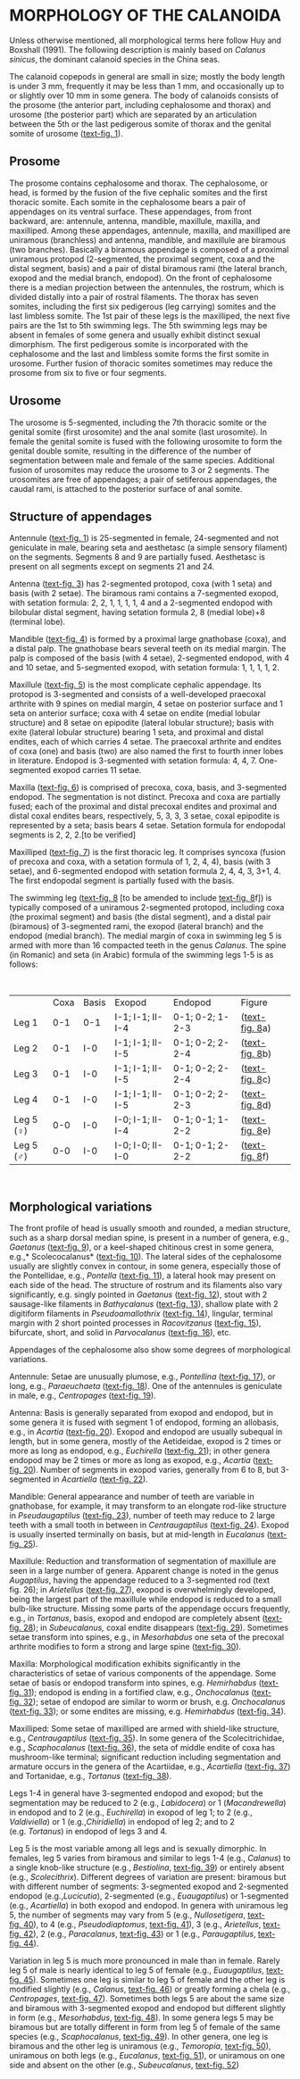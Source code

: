 
# **MORPHOLOGY OF THE CALANOIDA**

Unless otherwise mentioned, all morphological terms here follow Huy and Boxshall (1991).  The following description is mainly based on *Calanus sinicus*, the dominant calanoid species in the China seas.

The calanoid copepods in general are small in size; mostly the body length is under 3 mm, frequently it may be less than 1 mm, and occasionally up to or slightly over 10 mm in some genera.  The body of calanoids consists of the prosome (the anterior part, including cephalosome and thorax) and urosome (the posterior part) which are separated by an articulation between the 5th or the last pedigerous somite of thorax and the genital somite of urosome (<a class="fbox" href="img/text-fig001.jpg" data-alt="" />text-fig. 1</a>).

## **Prosome**

The prosome contains cephalosome and thorax.  The cephalosome, or head, is formed by the fusion of the five cephalic somites and the first thoracic somite.  Each somite in the cephalosome bears a pair of appendages on its ventral surface.  These appendages, from front backward, are: antennule, antenna, mandible, maxillule, maxilla, and maxilliped.  Among these appendages, antennule, maxilla, and maxilliped are uniramous (branchless) and antenna, mandible, and maxillule are biramous (two branches).  Basically a biramous appendage is composed of a proximal uniramous protopod (2-segmented, the proximal segment, coxa and the distal segment, basis) and a pair of distal biramous rami (the lateral branch, exopod and the medial branch, endopod).  On the front of cephalosome there is a median projection between the antennules, the rostrum, which is divided distally into a pair of rostral filaments.  The thorax has seven somites, including the first six pedigerous (leg carrying) somites and the last limbless somite.  The 1st pair of these legs is the maxilliped, the next five pairs are the 1st to 5th swimming legs.  The 5th swimming legs may be absent in females of some genera and usually exhibit distinct sexual dimorphism.  The first pedigerous somite is incorporated with the cephalosome and the last and limbless somite forms the first somite in urosome.  Further fusion of thoracic somites sometimes may reduce the prosome from six to five or four segments.

## **Urosome**

The urosome is 5-segmented, including the 7th thoracic somite or the genital somite (first urosomite) and the anal somite (last urosomite).  In female the genital somite is fused with the following urosomite to form the genital double somite, resulting in the difference of the number of segmentation between male and female of the same species.  Additional fusion of urosomites may reduce the urosome to 3 or 2 segments.  The urosomites are free of appendages; a pair of setiferous appendages, the caudal rami, is attached to the posterior surface of anal somite.

## **Structure of appendages**

Antennule (<a class="fbox" href="img/text-fig001.jpg" data-alt="" />text-fig. 1</a>) is 25-segmented in female, 24-segmented and not geniculate in male, bearing seta and aesthetasc (a simple sensory filament) on the segments.  Segments 8 and 9 are partially fused.  Aesthetasc is present on all segments except on segments 21 and 24.

Antenna (<a class="fbox" href="img/text-fig003.jpg" data-alt="" />text-fig. 3</a>) has 2-segmented protopod, coxa (with 1 seta) and basis (with 2 setae). The biramous rami contains a 7-segmented exopod, with setation formula: 2, 2, 1, 1, 1, 1, 4 and a 2-segmented endopod with bilobular distal segment, having setation formula 2, 8 (medial lobe)+8 (terminal lobe).

Mandible (<a class="fbox" href="img/text-fig004.jpg" data-alt="" />text-fig. 4</a>) is formed by a proximal large gnathobase (coxa), and a distal palp.  The gnathobase bears several teeth on its medial margin.  The palp is composed of the basis (with 4 setae), 2-segmented endopod, with 4 and 10 setae, and 5-segmented exopod, with setation formula: 1, 1, 1, 1, 2.

Maxillule (<a class="fbox" href="img/text-fig005.jpg" data-alt="" />text-fig. 5</a>) is the most complicate cephalic appendage.  Its protopod is 3-segmented and consists of a well-developed praecoxal arthrite with 9 spines on medial margin, 4 setae on posterior surface and 1 seta on anterior surface; coxa with 4 setae on endite (medial lobular structure) and 8 setae on epipodite (lateral lobular structure); basis with exite (lateral lobular structure) bearing 1 seta, and proximal and distal endites, each of which carries 4 setae.  The praecoxal arthrite and endites of coxa (one) and basis (two) are also named the first to fourth inner lobes in literature.  Endopod is 3-segmented with setation formula: 4, 4, 7.  One-segmented exopod carries 11 setae.

Maxilla (<a class="fbox" href="img/text-fig006.jpg" data-alt="" />text-fig. 6</a>) is comprised of precoxa, coxa, basis, and 3-segmented endopod.  The segmentation is not distinct.  Precoxa and coxa are partially fused; each of the proximal and distal precoxal endites and proximal and distal coxal endites bears, respectively, 5, 3, 3, 3 setae, coxal epipodite is represented by a seta; basis bears 4 setae.  Setation formula for endopodal segments is 2, 2, 2.[to be verified]

Maxilliped (<a class="fbox" href="img/text-fig007.jpg" data-alt="" />text-fig. 7</a>) is the first thoracic leg.  It comprises syncoxa (fusion of precoxa and coxa, with a setation formula of 1, 2, 4, 4), basis (with 3 setae), and 6-segmented endopod with setation formula 2, 4, 4, 3, 3+1, 4.  The first endopodal segment is partially fused with the basis.

The swimming leg (<a class="fbox" href="img/text-fig008.jpg" data-alt="" /><a class="fbox" href="img/text-fig008.jpg" data-alt="" />text-fig. 8</a></a> [to be amended to include <a class="fbox" href="img/text-fig008.jpg" data-alt="" /><a class="fbox" href="img/text-fig008.jpg" data-alt="" />text-fig. 8</a></a>f]) is typically composed of a uniramous 2-segmented protopod, including coxa (the proximal segment) and basis (the distal segment), and a distal pair (biramous) of 3-segmented rami, the exopod (lateral branch) and the endopod (medial branch).  The medial margin of coxa in swimming leg 5 is armed with more than 16 compacted teeth in the genus *Calanus*.  The spine (in Romanic) and seta (in Arabic) formula of the swimming legs 1-5 is as follows:

<br />

<table id="morpo_tab">
  <tr>
    <td></td>
    <td>Coxa</td>
    <td>Basis</td>
    <td>  Exopod  </td>
    <td>  Endopod</td>
    <td>Figure</td>
  </tr>
  <tr>
    <td>Leg 1</td>
    <td>0-1</td>
    <td>0-1</td>
    <td>I-1; I-1; II-I-4</td>
    <td>0-1; 0-2; 1-2-3 </td>
    <td>(<a class="fbox" href="img/text-fig008.jpg" data-alt="" />text-fig. 8</a>a)</td>
  </tr>
  <tr>
    <td>Leg 2 </td>
    <td>0-1</td>
    <td>I-0</td>
    <td>I-1; I-1; II-I-5</td>
    <td>0-1; 0-2; 2-2-4 </td>
    <td>(<a class="fbox" href="img/text-fig008.jpg" data-alt="" />text-fig. 8</a>b)</td>
  </tr>
  <tr>
    <td>Leg 3 </td>
    <td>0-1</td>
    <td>I-0</td>
    <td>I-1; I-1; II-I-5</td>
    <td>0-1; 0-2; 2-2-4 </td>
    <td>(<a class="fbox" href="img/text-fig008.jpg" data-alt="" />text-fig. 8</a>c)</td>
  </tr>
  <tr>
    <td>Leg 4</td>
    <td>0-1</td>
    <td>I-0</td>
    <td>I-1; I-1; II-I-5</td>
    <td>0-1; 0-2; 2-2-3 </td>
    <td>(<a class="fbox" href="img/text-fig008.jpg" data-alt="" />text-fig. 8</a>d)</td>
  </tr>
  <tr>
    <td>Leg 5 (♀)</td>
    <td>0-0</td>
    <td>I-0</td>
    <td>I-0; I-1; II-I-4</td>
    <td>0-1; 0-1; 1-2-2 </td>
    <td>(<a class="fbox" href="img/text-fig008.jpg" data-alt="" />text-fig. 8</a>e)</td>
  </tr>
  <tr>
    <td>Leg 5 (♂)</td>
    <td>0-0</td>
    <td>I-0</td>
    <td>I-0; I-0; II-I-0</td>
    <td>0-1; 0-1; 2-2-2 </td>
    <td>(<a class="fbox" href="img/text-fig008.jpg" data-alt="" />text-fig. 8</a>f)</td>
  </tr>
</table>

<br />

## **Morphological variations**

The front profile of head is usually smooth and rounded, a median structure, such as a sharp dorsal median spine, is present in a number of genera, e.g., *Gaetanus *(<a class="fbox" href="img/text-fig009.jpg" data-alt="" />text-fig. 9</a>), or a keel-shaped chitinous crest in some genera, e.g.,* Scolecocalanus* (<a class="fbox" href="img/text-fig010.jpg" data-alt="" />text-fig. 10</a>).  The lateral sides of the cephalosome usually are slightly convex in contour, in some genera, especially those of the Pontellidae, e.g., *Pontella *(<a class="fbox" href="img/text-fig011.jpg" data-alt="" />text-fig. 11</a>), a lateral hook may present on each side of the head.  The structure of rostrum and its filaments also vary significantly, e.g. singly pointed in *Gaetanus* (<a class="fbox" href="img/text-fig012.jpg" data-alt="" />text-fig. 12</a>), stout with 2 sausage-like filaments in *Bathycalanus *(<a class="fbox" href="img/text-fig013.jpg" data-alt="" />text-fig. 13</a>), shallow plate with 2 digitiform filaments in *Pseudoamallothrix *(<a class="fbox" href="img/text-fig014.jpg" data-alt="" />text-fig. 14</a>), lingular, terminal margin with 2 short pointed processes in *Racovitzanus *(<a class="fbox" href="img/text-fig015.jpg" data-alt="" />text-fig. 15</a>), bifurcate, short, and solid in *Parvocalanus* (<a class="fbox" href="img/text-fig016.jpg" data-alt="" />text-fig. 16</a>), etc.

Appendages of the cephalosome also show some degrees of morphological variations.

Antennule: Setae are unusually plumose, e.g., *Pontellina* (<a class="fbox" href="img/text-fig017.jpg" data-alt="" />text-fig. 17</a>), or long, e.g., *Paraeuchaeta* (<a class="fbox" href="img/text-fig018.jpg" data-alt="" />text-fig. 18</a>).  One of the antennules is geniculate in male, e.g., *Centropages* (<a class="fbox" href="img/text-fig019.jpg" data-alt="" />text-fig. 19</a>).

Antenna: Basis is generally separated from exopod and endopod, but in some genera it is fused with segment 1 of endopod, forming an allobasis, e.g., in *Acartia *(<a class="fbox" href="img/text-fig020.jpg" data-alt="" /><a class="fbox" href="img/text-fig020.jpg" data-alt="" />text-fig. 20</a></a>).  Exopod and endopod are usually subequal in length, but in some genera, mostly of the Aetideidae, exopod is 2 times or more as long as endopod, e.g., *Euchirella *(<a class="fbox" href="img/text-fig021.jpg" data-alt="" />text-fig. 21</a>); in other genera endopod may be 2 times or more as long as exopod, e.g., *Acartia* (<a class="fbox" href="img/text-fig020.jpg" data-alt="" /><a class="fbox" href="img/text-fig020.jpg" data-alt="" />text-fig. 20</a></a>). Number of segments in exopod varies, generally from 6 to 8, but 3-segmented in *Acartiella* (<a class="fbox" href="img/text-fig022.jpg" data-alt="" />text-fig. 22</a>).

Mandible: General appearance and number of teeth are variable in gnathobase, for example, it may transform to an elongate rod-like structure in *Pseudaugaptilus* (<a class="fbox" href="img/text-fig023.jpg" data-alt="" />text-fig. 23</a>), number of teeth may reduce to 2 large teeth with a small tooth in between in *Centraugaptilus* (<a class="fbox" href="img/text-fig024.jpg" data-alt="" />text-fig. 24</a>).  Exopod is usually inserted terminally on basis, but at mid-length in *Eucalanus* (<a class="fbox" href="img/text-fig025.jpg" data-alt="" />text-fig. 25</a>).

Maxillule: Reduction and transformation of segmentation of maxillule are seen in a large number of genera.  Apparent change is noted in the genus *Augaptilus*, having the appendage reduced to a 3-segmented rod (text fig. 26); in *Arietellus* (<a class="fbox" href="img/text-fig027.jpg" data-alt="" />text-fig. 27</a>), exopod is overwhelmingly developed, being the largest part of the maxillule while endopod is reduced to a small bulb-like structure.  Missing some parts of the appendage occurs frequently, e.g., in *Tortanus*, basis, exopod and endopod are completely absent (<a class="fbox" href="img/text-fig028.jpg" data-alt="" />text-fig. 28</a>); in *Subeucalanus,* coxal endite disappears (<a class="fbox" href="img/text-fig029.jpg" data-alt="" />text-fig. 29</a>).  Sometimes setae transform into spines, e.g., in *Mesorhabdus* one seta of the precoxal arthrite modifies to form a strong and large spine (<a class="fbox" href="img/text-fig030.jpg" data-alt="" />text-fig. 30</a>).

Maxilla: Morphological modification exhibits significantly in the characteristics of setae of various components of the appendage.  Some setae of basis or endopod transform into spines, e.g. *Hemirhabdus* (<a class="fbox" href="img/text-fig031.jpg" data-alt="" />text-fig. 31</a>); endopod is ending in a fortified claw, e.g., *Onchocalanus* (<a class="fbox" href="img/text-fig032.jpg" data-alt="" />text-fig. 32</a>); setae of endopod are similar to worm or brush, e.g. *Onchocalanus *(<a class="fbox" href="img/text-fig033.jpg" data-alt="" />text-fig. 33</a>); or some endites are missing, e.g. *Hemirhabdus* (<a class="fbox" href="img/text-fig034.jpg" data-alt="" />text-fig. 34</a>).

Maxilliped: Some setae of maxilliped are armed with shield-like structure, e.g., *Centraugaptilus* (<a class="fbox" href="img/text-fig035.jpg" data-alt="" />text-fig. 35</a>).  In some genera of the Scolecitrichidae, e.g., *Scaphocalanus* (<a class="fbox" href="img/text-fig036.jpg" data-alt="" />text-fig. 36</a>), the seta of middle endite of coxa has mushroom-like terminal; significant reduction including segmentation and armature occurs in the genera of the Acartiidae, e.g., *Acartiella* (<a class="fbox" href="img/text-fig037.jpg" data-alt="" />text-fig. 37</a>) and Tortanidae, e.g., *Tortanus* (<a class="fbox" href="img/text-fig038.jpg" data-alt="" />text-fig. 38</a>).

Legs 1-4 in general have 3-segmented endopod and exopod; but the segmentation may be reduced to 2 (e.g., *Labidocera*) or 1 (*Macandrewella*) in endopod and to 2 (e.g., *Euchirella*) in exopod of leg 1; to 2 (e.g., *Valdiviella*) or 1 (e.g.,*Chiridiella*) in endopod of leg 2; and to 2 (e.g. *Tortanus*) in endopod of legs 3 and 4.

Leg 5 is the most variable among all legs and is sexually dimorphic.  In females, leg 5 varies from biramous and similar to legs 1-4 (e.g., *Calanus*) to a single knob-like structure (e.g., *Bestiolina*, <a class="fbox" href="img/text-fig039.jpg" data-alt="" />text-fig. 39</a>) or entirely absent (e.g., *Scolecithrix*).  Different degrees of variation are present: biramous but with different number of segments: 3-segmented exopod and 2-segmented endopod (e.g.,*Lucicutia*), 2-segmented (e.g., *Euaugaptilus*) or 1-segmented (e.g., *Acartiella*) in both exopod and endopod.  In genera with uniramous leg 5, the number of segments may vary from 5 (e.g., *Nullosetigera*, <a class="fbox" href="img/text-fig040.jpg" data-alt="" />text-fig. 40</a>), to 4 (e.g., *Pseudodiaptomus*, <a class="fbox" href="img/text-fig041.jpg" data-alt="" />text-fig. 41</a>), 3 (e.g., *Arietellus*, <a class="fbox" href="img/text-fig042.jpg" data-alt="" />text-fig. 42</a>), 2 (e.g., *Paracalanus*, <a class="fbox" href="img/text-fig043.jpg" data-alt="" />text-fig. 43</a>) or 1 (e.g., *Paraugaptilus*, <a class="fbox" href="img/text-fig044.jpg" data-alt="" />text-fig. 44</a>).

Variation in leg 5 is much more pronounced in male than in female.  Rarely leg 5 of male is nearly identical to leg 5 of female (e.g., *Euaugaptilus*, <a class="fbox" href="img/text-fig045.jpg" data-alt="" />text-fig. 45</a>).  Sometimes one leg is similar to leg 5 of female and the other leg is modified slightly (e.g., *Calanus*, <a class="fbox" href="img/text-fig046.jpg" data-alt="" />text-fig. 46</a>) or greatly forming a chela (e.g., *Centropages*, <a class="fbox" href="img/text-fig047.jpg" data-alt="" />text-fig. 47</a>).  Sometimes both legs 5 are about the same size and biramous with 3-segmented exopod and endopod but different slightly in form (e.g., *Mesorhabdus*, <a class="fbox" href="img/text-fig048.jpg" data-alt="" />text-fig. 48</a>).  In some genera legs 5 may be biramous but are totally different in form from leg 5 of female of the same species (e.g., *Scaphocalanus*, <a class="fbox" href="img/text-fig049.jpg" data-alt="" />text-fig. 49</a>).  In other genera, one leg is biramous and the other leg is uniramous (e.g., *Temoropia*, <a class="fbox" href="img/text-fig050.jpg" data-alt="" />text-fig. 50</a>), uniramous on both legs (e.g., *Eucalanus*, <a class="fbox" href="img/text-fig051.jpg" data-alt="" />text-fig. 51</a>), or uniramous on one side and absent on the other (e.g., *Subeucalanus*, <a class="fbox" href="img/text-fig052.jpg" data-alt="" />text-fig. 52</a>)
